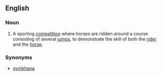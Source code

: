 ==English==

===Noun===
{{en-noun|-}}

# {{context|sports|horses}} A sporting [[competition]] where horses are ridden around a course consisting of several [[jump]]s, to demonstrate the skill of both the [[rider]] and the [[horse]].

===Synonyms===
*[[gymkhana]]